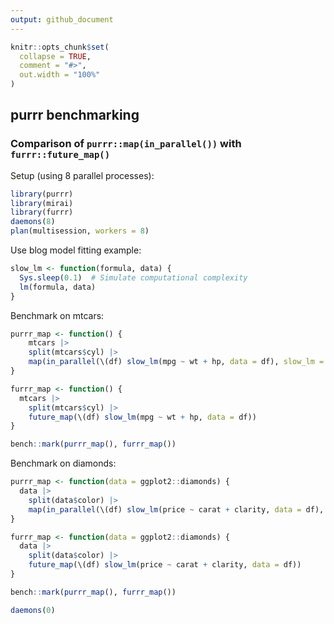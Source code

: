 ```yaml
---
output: github_document
---
```


```r
knitr::opts_chunk$set(
  collapse = TRUE,
  comment = "#>",
  out.width = "100%"
)
```

## purrr benchmarking

### Comparison of `purrr::map(in_parallel())` with `furrr::future_map()`

Setup (using 8 parallel processes):

```r
library(purrr)
library(mirai)
library(furrr)
daemons(8)
plan(multisession, workers = 8)
```

Use blog model fitting example:

```r
slow_lm <- function(formula, data) {
  Sys.sleep(0.1)  # Simulate computational complexity
  lm(formula, data)
}
```

Benchmark on mtcars:

```r
purrr_map <- function() {
    mtcars |>
    split(mtcars$cyl) |>
    map(in_parallel(\(df) slow_lm(mpg ~ wt + hp, data = df), slow_lm = slow_lm))
}

furrr_map <- function() {
  mtcars |>
    split(mtcars$cyl) |>
    future_map(\(df) slow_lm(mpg ~ wt + hp, data = df))
}

bench::mark(purrr_map(), furrr_map())
```

Benchmark on diamonds:

```r
purrr_map <- function(data = ggplot2::diamonds) {
  data |>
    split(data$color) |>
    map(in_parallel(\(df) slow_lm(price ~ carat + clarity, data = df), slow_lm = slow_lm))
}

furrr_map <- function(data = ggplot2::diamonds) {
  data |>
    split(data$color) |>
    future_map(\(df) slow_lm(price ~ carat + clarity, data = df))
}

bench::mark(purrr_map(), furrr_map())
```

```r
daemons(0)
```
